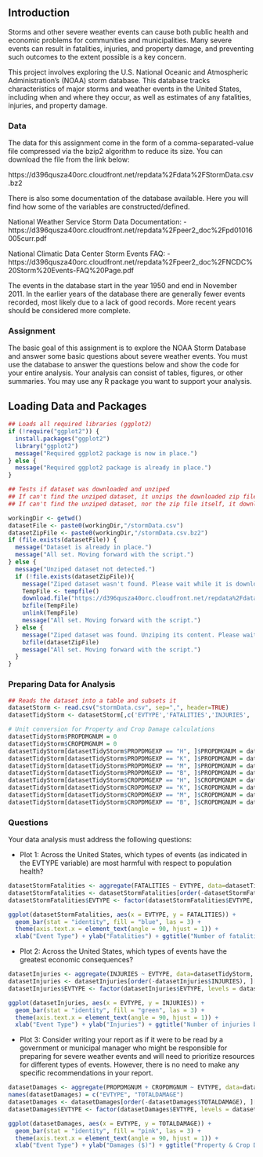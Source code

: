 ## Introduction

Storms and other severe weather events can cause both public health and economic problems for communities and municipalities. Many severe events can result in fatalities, injuries, and property damage, and preventing such outcomes to the extent possible is a key concern.  

This project involves exploring the U.S. National Oceanic and Atmospheric Administration's (NOAA) storm database. This database tracks characteristics of major storms and weather events in the United States, including when and where they occur, as well as estimates of any fatalities, injuries, and property damage.  

### Data  

The data for this assignment come in the form of a comma-separated-value file compressed via the bzip2 algorithm to reduce its size. You can download the file from the link below:  

https://d396qusza40orc.cloudfront.net/repdata%2Fdata%2FStormData.csv.bz2

There is also some documentation of the database available. Here you will find how some of the variables are constructed/defined.  

National Weather Service Storm Data Documentation: 
- https://d396qusza40orc.cloudfront.net/repdata%2Fpeer2_doc%2Fpd01016005curr.pdf  

National Climatic Data Center Storm Events FAQ: 
- https://d396qusza40orc.cloudfront.net/repdata%2Fpeer2_doc%2FNCDC%20Storm%20Events-FAQ%20Page.pdf  

The events in the database start in the year 1950 and end in November 2011. In the earlier years of the database there are generally fewer events recorded, most likely due to a lack of good records. More recent years should be considered more complete.  

### Assignment  

The basic goal of this assignment is to explore the NOAA Storm Database and answer some basic questions about severe weather events. You must use the database to answer the questions below and show the code for your entire analysis. Your analysis can consist of tables, figures, or other summaries. You may use any R package you want to support your analysis.  

## Loading Data and Packages  
```r
## Loads all required libraries (ggplot2)
if (!require("ggplot2")) {
  install.packages("ggplot2")
  library("ggplot2")
  message("Required ggplot2 package is now in place.")
} else {
  message("Required ggplot2 package is already in place.")
}

## Tests if dataset was downloaded and unziped
## If can't find the unziped dataset, it unzips the downloaded zip file
## If can't find the unziped dataset, nor the zip file itself, it downloads and unzips it

workingDir <- getwd()
datasetFile <- paste0(workingDir,"/stormData.csv")
datasetZipFile <- paste0(workingDir,"/stormData.csv.bz2")
if (file.exists(datasetFile)) {
  message("Dataset is already in place.")
  message("All set. Moving forward with the script.")
} else {
  message("Unziped dataset not detected.")
  if (!file.exists(datasetZipFile)){
    message("Ziped dataset wasn't found. Please wait while it is downloaded and unziped.")
    TempFile <- tempfile()
    download.file("https://d396qusza40orc.cloudfront.net/repdata%2Fdata%2FStormData.csv.bz2",TempFile, method="curl")
    bzfile(TempFile)
    unlink(TempFile)
    message("All set. Moving forward with the script.")
  } else {
    message("Ziped dataset was found. Unziping its content. Please wait.")
    bzfile(datasetZipFile)
    message("All set. Moving forward with the script.")
  }
}
```  
### Preparing Data for Analysis  
```r
## Reads the dataset into a table and subsets it 
datasetStorm <- read.csv("stormData.csv", sep=",", header=TRUE)
datasetTidyStorm <- datasetStorm[,c('EVTYPE','FATALITIES','INJURIES', 'PROPDMG', 'PROPDMGEXP', 'CROPDMG', 'CROPDMGEXP')]

# Unit conversion for Property and Crop Damage calculations 
datasetTidyStorm$PROPDMGNUM = 0
datasetTidyStorm$CROPDMGNUM = 0
datasetTidyStorm[datasetTidyStorm$PROPDMGEXP == "H", ]$PROPDMGNUM = datasetTidyStorm[datasetTidyStorm$PROPDMGEXP == "H", ]$PROPDMG * 10^2
datasetTidyStorm[datasetTidyStorm$PROPDMGEXP == "K", ]$PROPDMGNUM = datasetTidyStorm[datasetTidyStorm$PROPDMGEXP == "K", ]$PROPDMG * 10^3
datasetTidyStorm[datasetTidyStorm$PROPDMGEXP == "M", ]$PROPDMGNUM = datasetTidyStorm[datasetTidyStorm$PROPDMGEXP == "M", ]$PROPDMG * 10^6
datasetTidyStorm[datasetTidyStorm$PROPDMGEXP == "B", ]$PROPDMGNUM = datasetTidyStorm[datasetTidyStorm$PROPDMGEXP == "B", ]$PROPDMG * 10^9
datasetTidyStorm[datasetTidyStorm$CROPDMGEXP == "H", ]$CROPDMGNUM = datasetTidyStorm[datasetTidyStorm$CROPDMGEXP == "H", ]$CROPDMG * 10^2
datasetTidyStorm[datasetTidyStorm$CROPDMGEXP == "K", ]$CROPDMGNUM = datasetTidyStorm[datasetTidyStorm$CROPDMGEXP == "K", ]$CROPDMG * 10^3
datasetTidyStorm[datasetTidyStorm$CROPDMGEXP == "M", ]$CROPDMGNUM = datasetTidyStorm[datasetTidyStorm$CROPDMGEXP == "M", ]$CROPDMG * 10^6
datasetTidyStorm[datasetTidyStorm$CROPDMGEXP == "B", ]$CROPDMGNUM = datasetTidyStorm[datasetTidyStorm$CROPDMGEXP == "B", ]$CROPDMG * 10^9
```  
### Questions  

Your data analysis must address the following questions:  

- Plot 1: Across the United States, which types of events (as indicated in the EVTYPE variable) are most harmful with respect to population health?  

```r
datasetStormFatalities <- aggregate(FATALITIES ~ EVTYPE, data=datasetTidyStorm, sum)
datasetStormFatalities <- datasetStormFatalities[order(-datasetStormFatalities$FATALITIES), ][1:10, ]
datasetStormFatalities$EVTYPE <- factor(datasetStormFatalities$EVTYPE, levels = datasetStormFatalities$EVTYPE)

ggplot(datasetStormFatalities, aes(x = EVTYPE, y = FATALITIES)) + 
  geom_bar(stat = "identity", fill = "blue", las = 3) + 
  theme(axis.text.x = element_text(angle = 90, hjust = 1)) + 
  xlab("Event Type") + ylab("Fatalities") + ggtitle("Number of fatalities by top 10 Weather Events")
```  

- Plot 2: Across the United States, which types of events have the greatest economic consequences?  
```r
datasetInjuries <- aggregate(INJURIES ~ EVTYPE, data=datasetTidyStorm, sum)
datasetInjuries <- datasetInjuries[order(-datasetInjuries$INJURIES), ][1:10, ]
datasetInjuries$EVTYPE <- factor(datasetInjuries$EVTYPE, levels = datasetInjuries$EVTYPE)

ggplot(datasetInjuries, aes(x = EVTYPE, y = INJURIES)) + 
  geom_bar(stat = "identity", fill = "green", las = 3) + 
  theme(axis.text.x = element_text(angle = 90, hjust = 1)) + 
  xlab("Event Type") + ylab("Injuries") + ggtitle("Number of injuries by top 10 Weather Events")
```  

- Plot 3: Consider writing your report as if it were to be read by a government or municipal manager who might be responsible for preparing for severe weather events and will need to prioritize resources for different types of events. However, there is no need to make any specific recommendations in your report.  
```r
datasetDamages <- aggregate(PROPDMGNUM + CROPDMGNUM ~ EVTYPE, data=datasetTidyStorm, sum)
names(datasetDamages) = c("EVTYPE", "TOTALDAMAGE")
datasetDamages <- datasetDamages[order(-datasetDamages$TOTALDAMAGE), ][1:10, ]
datasetDamages$EVTYPE <- factor(datasetDamages$EVTYPE, levels = datasetDamages$EVTYPE)

ggplot(datasetDamages, aes(x = EVTYPE, y = TOTALDAMAGE)) + 
  geom_bar(stat = "identity", fill = "pink", las = 3) + 
  theme(axis.text.x = element_text(angle = 90, hjust = 1)) + 
  xlab("Event Type") + ylab("Damages ($)") + ggtitle("Property & Crop Damages by top 10 Weather Events")
```  

